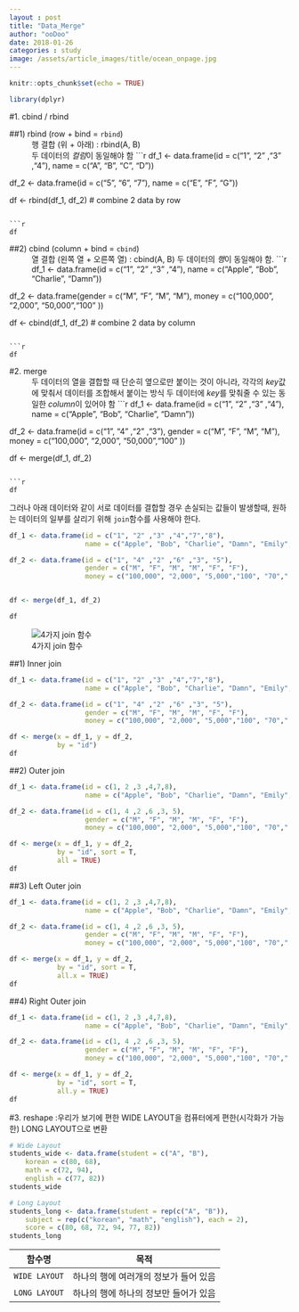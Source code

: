 ```yaml
---
layout : post
title: "Data_Merge"
author: "ooDoo"
date: 2018-01-26
categories : study
image: /assets/article_images/title/ocean_onpage.jpg
---
```


```r
knitr::opts_chunk$set(echo = TRUE)

library(dplyr)
```



#1. cbind / rbind

##1) rbind (row + bind = `rbind`)
 : 행 결합 (위 + 아래) : rbind(A, B)  
 두 데이터의 *컬럼*이 동일해야 함
```r
df_1 <- data.frame(id = c("1", "2" ,"3" ,"4"), 
                   name = c("A", "B", "C", "D"))

df_2 <- data.frame(id = c("5", "6", "7"), 
                   name = c("E", "F", "G"))

df <- rbind(df_1, df_2)
# combine 2 data by row
```

```r
df
```


##2) cbind (column + bind = `cbind`)
 : 열 결합 (왼쪽 열 + 오른쪽 열) : cbind(A, B)
 두 데이터의 *행*이 동일해야 함. 
```r
df_1 <- data.frame(id = c("1", "2" ,"3" ,"4"), 
                   name = c("Apple", "Bob", "Charlie", "Damn"))

df_2 <- data.frame(gender = c("M", "F", "M", "M"), 
                   money = c("100,000", "2,000", "50,000","100" ))


df <- cbind(df_1, df_2)
# combine 2 data by column
```

```r
df
```



#2. merge
 : 두 데이터의 열을 결합할 때 단순히 옆으로만 붙이는 것이 아니라,
  각각의 *key*값에 맞춰서 데이터를 조합해서 붙이는 방식 
  두 데이터에 *key*를 맞춰줄 수 있는 동일한 *column*이 있어야 함
```r
df_1 <- data.frame(id = c("1", "2" ,"3" ,"4"), 
                   name = c("Apple", "Bob", "Charlie", "Damn"))

df_2 <- data.frame(id = c("1", "4" ,"2" ,"3"),
                   gender = c("M", "F", "M", "M"), 
                   money = c("100,000", "2,000", "50,000","100" ))


df <- merge(df_1, df_2)
```

```r
df
```

 그러나 아래 데이터와 같이 서로 데이터를 결합할 경우 손실되는 값들이 발생할때, 원하는 데이터의 일부를 살리기 위해 `join`함수를 사용해야 한다.
```r
df_1 <- data.frame(id = c("1", "2" ,"3" ,"4","7","8"), 
                   name = c("Apple", "Bob", "Charlie", "Damn", "Emily","Foodding"))

df_2 <- data.frame(id = c("1", "4" ,"2" ,"6" ,"3", "5"),
                   gender = c("M", "F", "M", "M", "F", "F"), 
                   money = c("100,000", "2,000", "5,000","100", "70"," 900" ))


df <- merge(df_1, df_2)
```

```r
df
```


![4가지 join 함수](http://cfile4.uf.tistory.com/image/2464D13755B602E72AFAF0)


##1) Inner join 
```r
df_1 <- data.frame(id = c("1", "2" ,"3" ,"4","7","8"), 
                   name = c("Apple", "Bob", "Charlie", "Damn", "Emily","Foodding"))

df_2 <- data.frame(id = c("1", "4" ,"2" ,"6" ,"3", "5"),
                   gender = c("M", "F", "M", "M", "F", "F"), 
                   money = c("100,000", "2,000", "5,000","100", "70"," 900" ))

df <- merge(x = df_1, y = df_2,
            by = "id")
df
```

##2) Outer join
```r
df_1 <- data.frame(id = c(1, 2 ,3 ,4,7,8), 
                   name = c("Apple", "Bob", "Charlie", "Damn", "Emily","Foodding"))

df_2 <- data.frame(id = c(1, 4 ,2 ,6 ,3, 5),
                   gender = c("M", "F", "M", "M", "F", "F"), 
                   money = c("100,000", "2,000", "5,000","100", "70"," 900" ))

df <- merge(x = df_1, y = df_2,
            by = "id", sort = T,
            all = TRUE)
df
```

##3) Left Outer join
```r
df_1 <- data.frame(id = c(1, 2 ,3 ,4,7,8), 
                   name = c("Apple", "Bob", "Charlie", "Damn", "Emily","Foodding"))

df_2 <- data.frame(id = c(1, 4 ,2 ,6 ,3, 5),
                   gender = c("M", "F", "M", "M", "F", "F"), 
                   money = c("100,000", "2,000", "5,000","100", "70"," 900" ))

df <- merge(x = df_1, y = df_2,
            by = "id", sort = T,
            all.x = TRUE)
df
```

##4) Right Outer join
```r
df_1 <- data.frame(id = c(1, 2 ,3 ,4,7,8), 
                   name = c("Apple", "Bob", "Charlie", "Damn", "Emily","Foodding"))

df_2 <- data.frame(id = c(1, 4 ,2 ,6 ,3, 5),
                   gender = c("M", "F", "M", "M", "F", "F"), 
                   money = c("100,000", "2,000", "5,000","100", "70"," 900" ))

df <- merge(x = df_1, y = df_2,
            by = "id", sort = T,
            all.y = TRUE)
df
```

#3. reshape 
:우리가 보기에 편한 WIDE LAYOUT을 컴퓨터에게 편한(시각화가 가능한) LONG LAYOUT으로 변환 
```r
# Wide Layout
students_wide <- data.frame(student = c("A", "B"),
    korean = c(80, 68),
    math = c(72, 94),
    english = c(77, 82))
students_wide
```

```r
# Long Layout
students_long <- data.frame(student = rep(c("A", "B")),
    subject = rep(c("korean", "math", "english"), each = 2),
    score = c(80, 68, 72, 94, 77, 82))
students_long
```

함수명|목적
:---:|:---:
`WIDE LAYOUT`|하나의 행에 여러개의 정보가 들어 있음
`LONG LAYOUT`|하나의 행에 하나의 정보만 들어가 있음


